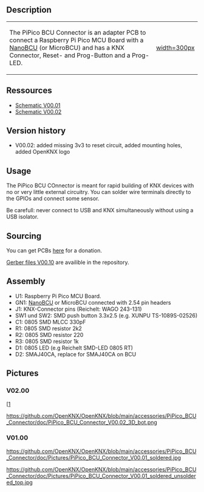 == Description ==

{|
|-
| The PiPico BCU Connector is an adapter PCB to connect a Raspberry Pi Pico MCU Board with a [[NanoBCU]] (or MicroBCU) and has a KNX Connector, Reset- and Prog-Button and a Prog-LED.
| [[https://github.com/OpenKNX/OpenKNX/blob/main/accessories/PiPico_BCU_Connector/doc/Pictures/PiPico_BCU_Connector_V00.01_soldered_small.jpg|width=300px]]
|}

== Ressources ==

* [https://github.com/OpenKNX/OpenKNX/blob/main/accessories/PiPico_BCU_Connector/doc/PiPico_BCU_Connector_schematic_V00.01.png Schematic V00.01]
* [https://github.com/OpenKNX/OpenKNX/blob/main/accessories/PiPico_BCU_Connector/doc/PiPico_BCU_Connector_V00.02.sch.pdf Schematic V00.02]

== Version history ==

* V00.02: added missing 3v3 to reset circuit, added mounting holes, added OpenKNX logo

== Usage ==

The PiPico BCU COnnector is meant for rapid building of KNX devices with no or very little external circuitry. You can solder wire terminals directly to the GPIOs and connect some sensor.

Be carefull: never connect to USB and KNX simultaneously without using a USB isolator.

== Sourcing  ==

You can get PCBs [http://shop.sirsydom.de here] for a donation.

[https://github.com/OpenKNX/OpenKNX-UP1/blob/main/hardware/EDA-Files/UP1-Progger/UP1-Progger_V00.10_gerbers.zip Gerber files V00.10] are availible in the repository.

== Assembly ==

* U1: Raspberry Pi Pico MCU Board.
* GN1: [[NanoBCU]] or MicroBCU connected with 2.54 pin headers
* J1: KNX-Connector pins (Reichelt: WAGO 243-131)
* SW1 und SW2: SMD push button 3.3x2.5 (e.g. XUNPU TS-1089S-02526)
* C1: 0805 SMD MLCC 330pF
* R1: 0805 SMD resistor 2k2
* R2: 0805 SMD resistor 220
* R3: 0805 SMD resistor 1k
* D1: 0805 LED (e.g Reichelt SMD-LED 0805 RT)
* D2: SMAJ40CA, replace for SMAJ40CA on BCU

== Pictures ==

=== V02.00 ===

[[https://github.com/OpenKNX/OpenKNX/blob/main/accessories/PiPico_BCU_Connector/doc/PiPico_BCU_Connector_V00.02_3D_top.png]

[[https://github.com/OpenKNX/OpenKNX/blob/main/accessories/PiPico_BCU_Connector/doc/PiPico_BCU_Connector_V00.02_3D_bot.png]]

=== V01.00 ===

[[https://github.com/OpenKNX/OpenKNX/blob/main/accessories/PiPico_BCU_Connector/doc/Pictures/PiPico_BCU_Connector_V00.01_soldered.jpg]]

[[https://github.com/OpenKNX/OpenKNX/blob/main/accessories/PiPico_BCU_Connector/doc/Pictures/PiPico_BCU_Connector_V00.01_soldered_unsoldered_top.jpg]]
